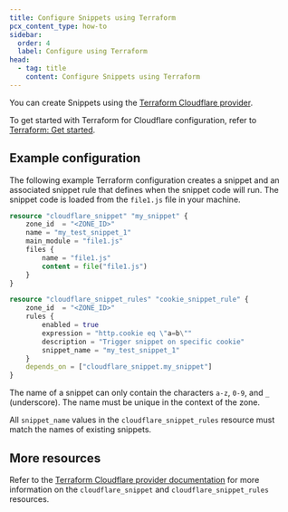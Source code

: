 ```yaml
---
title: Configure Snippets using Terraform
pcx_content_type: how-to
sidebar:
  order: 4
  label: Configure using Terraform
head:
  - tag: title
    content: Configure Snippets using Terraform
---
```


You can create Snippets using the [Terraform Cloudflare provider](https://registry.terraform.io/providers/cloudflare/cloudflare/latest).

To get started with Terraform for Cloudflare configuration, refer to [Terraform: Get started](/terraform/installing/).

## Example configuration

The following example Terraform configuration creates a snippet and an associated snippet rule that defines when the snippet code will run. The snippet code is loaded from the `file1.js` file in your machine.

```tf
resource "cloudflare_snippet" "my_snippet" {
	zone_id  = "<ZONE_ID>"
	name = "my_test_snippet_1"
	main_module = "file1.js"
	files {
		name = "file1.js"
		content = file("file1.js")
	}
}

resource "cloudflare_snippet_rules" "cookie_snippet_rule" {
	zone_id  = "<ZONE_ID>"
	rules {
		enabled = true
		expression = "http.cookie eq \"a=b\""
		description = "Trigger snippet on specific cookie"
		snippet_name = "my_test_snippet_1"
	}
	depends_on = ["cloudflare_snippet.my_snippet"]
}
```

The name of a snippet can only contain the characters `a-z`, `0-9`, and `_` (underscore). The name must be unique in the context of the zone.

All `snippet_name` values in the `cloudflare_snippet_rules` resource must match the names of existing snippets.

## More resources

Refer to the [Terraform Cloudflare provider documentation](https://registry.terraform.io/providers/cloudflare/cloudflare/latest/docs) for more information on the `cloudflare_snippet` and `cloudflare_snippet_rules` resources.
